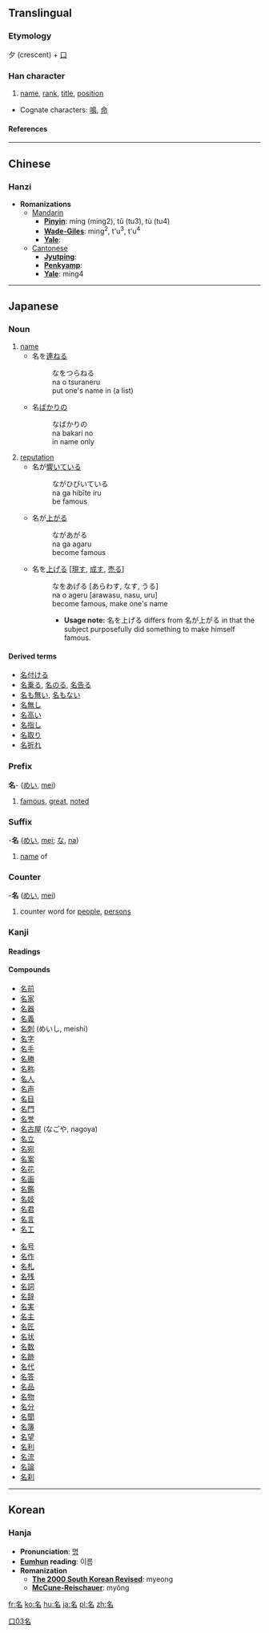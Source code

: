 ==Translingual==
===Etymology===
夕 (crescent) + [[口]]
===Han character===
{{Han char|rad=口|as=03|sn=6|four=2760<sub>0</sub>|canj=弓戈口 (NIR)}}
# [[name]], [[rank]], [[title]], [[position]]


* Cognate characters: [[鳴]], [[命]]

====References====
{{Han ref|kx=0175.090|dkj=03297|dj=0391.020|hdz=10582.060|uh=540D|ud=21517|bh=A657|bd=42583}}
----

==Chinese==
===Hanzi===


* '''Romanizations'''
** [[Mandarin]]
*** '''[[Pinyin]]''': míng (ming2), tǔ (tu3), tù (tu4)
*** '''[[Wade-Giles]]''': ming<sup>2</sup>, t'u<sup>3</sup>, t'u<sup>4</sup>
*** '''[[Yale]]''': 
**[[Cantonese]]
***'''[[Jyutping]]''':
***'''[[Penkyamp]]''': 
***'''[[Yale]]''': ming4
----
== Japanese ==


===Noun===
{{janoun|な|na}}
# [[name]]
#*名を[[連ねる]]
#*:なをつらねる
#*:na o tsuraneru
#*:put one's name in (a list)
#*名[[ばかり]]の
#*:なばかりの
#*:na bakari no
#*:in name only
# [[reputation]]
#*名が[[響く|響いて]]いる
#*:ながひびいている
#*:na ga hibīte iru
#*:be famous
#*名が[[上がる]]
#*:ながあがる
#*:na ga agaru
#*:become famous
#*名を[[上げる]] <nowiki>[</nowiki>[[現す]], [[成す]], [[売る]]<nowiki>]</nowiki>
#*:なをあげる [あらわす, なす, うる]
#*:na o ageru [arawasu, nasu, uru]
#*:become famous, make one's name
#*:*'''Usage note:''' 名を上げる differs from 名が上がる in that the subject purposefully did something to make himself famous.
====Derived terms====
* [[名付ける]]
* [[名乗る]], [[名のる]], [[名告る]]
* [[名も無い]], [[名もない]] 
* [[名無し]]
* [[名高い]]
* [[名指し]]
* [[名取り]]
* [[名折れ]]


===Prefix===
'''名'''- ([[めい]], [[mei]])
# [[famous]], [[great]], [[noted]]


===Suffix===
-'''名''' ([[めい]], [[mei]]; [[な]], [[na]])
# [[name]] of


===Counter===
-'''名''' ([[めい]], [[mei]])
# counter word for [[people]], [[persons]]


===Kanji===
{{ja-kanji|grade=|rs=口03}}
====Readings====
{{ja-readings|on=[[めい]] ([[mei]]), [[みょう]] ([[myō]])|kun=[[な]] ([[na]]), [[なのる]] ([[nanoru]]), [[なづける]] ([[nazukeru]])}}
====Compounds====
{{top2}}
*[[名前]]
*[[名家]]
*[[名器]]
*[[名義]]
*[[名刺]] (めいし, meishi)
*[[名字]]
*[[名手]]
*[[名勝]]
*[[名称]]
*[[名人]]
*[[名声]]
*[[名目]]
*[[名門]]
*[[名誉]]
*[[名古屋]] (なごや, nagoya)
*[[名立]]
*[[名宛]]
*[[名案]]
*[[名花]]
*[[名画]]
*[[名鑑]]
*[[名妓]]
*[[名君]]
*[[名言]]
*[[名工]]
{{mid2}}
*[[名号]]
*[[名作]]
*[[名札]]
*[[名残]]
*[[名詞]]
*[[名辞]]
*[[名実]]
*[[名主]]
*[[名匠]]
*[[名状]]
*[[名数]]
*[[名跡]]
*[[名代]]
*[[名答]]
*[[名品]]
*[[名物]]
*[[名分]]
*[[名聞]]
*[[名簿]]
*[[名望]]
*[[名利]]
*[[名流]]
*[[名論]]
*[[名刹]]
{{bottom}}
----
==Korean==
===Hanja===

* '''Pronunciation''': [[명]]
* '''[[Eumhun]] reading''': 이름
* '''Romanization'''
** '''[[The 2000 South Korean Revised Romanization|The 2000 South Korean Revised]]''': myeong
** '''[[McCune-Reischauer]]''': myŏng




[[Category:Grade 1 kanji|口03名]]

[[fr:名]]
[[ko:名]]
[[hu:名]]
[[ja:名]]
[[pl:名]]
[[zh:名]]